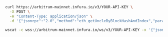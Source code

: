 
<Tabs>
  <TabItem value="cURL">

```bash
curl https://arbitrum-mainnet.infura.io/v3/YOUR-API-KEY \
  -X POST \
  -H "Content-Type: application/json" \
  -d '{"jsonrpc":"2.0","method":"eth_getUncleByBlockHashAndIndex","params": ["0xb3b20624f8f0f86eb50dd04688409e5cea4bd02d700bf6e79e9384d47d6a5a35","0x0"],"id":1}'
```

  </TabItem>
  <TabItem value="WSS">

```bash
wscat -c wss://arbitrum-mainnet.infura.io/ws/v3/YOUR-API-KEY -x '{"jsonrpc":"2.0","method":"eth_getUncleByBlockHashAndIndex","params": ["0xb3b20624f8f0f86eb50dd04688409e5cea4bd02d700bf6e79e9384d47d6a5a35","0x0"],"id":1}'
```

  </TabItem>
</Tabs>

